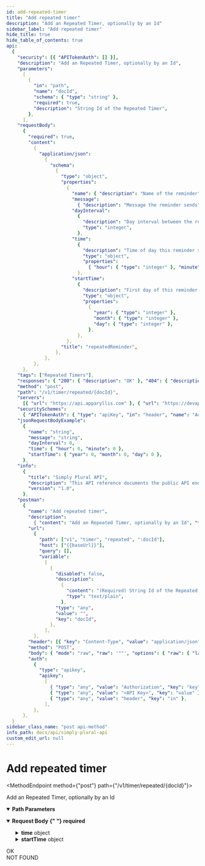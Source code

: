 ```yaml
---
id: add-repeated-timer
title: "Add repeated timer"
description: "Add an Repeated Timer, optionally by an Id"
sidebar_label: "Add repeated timer"
hide_title: true
hide_table_of_contents: true
api:
  {
    "security": [{ "APITokenAuth": [] }],
    "description": "Add an Repeated Timer, optionally by an Id",
    "parameters":
      [
        {
          "in": "path",
          "name": "docId",
          "schema": { "type": "string" },
          "required": true,
          "description": "String Id of the Repeated Timer",
        },
      ],
    "requestBody":
      {
        "required": true,
        "content":
          {
            "application/json":
              {
                "schema":
                  {
                    "type": "object",
                    "properties":
                      {
                        "name": { "description": "Name of the reminder", "type": "string" },
                        "message":
                          { "description": "Message the reminder sends", "type": "string" },
                        "dayInterval":
                          {
                            "description": "Day interval between the reminders are sent",
                            "type": "integer",
                          },
                        "time":
                          {
                            "description": "Time of day this reminder should go off",
                            "type": "object",
                            "properties":
                              { "hour": { "type": "integer" }, "minute": { "type": "integer" } },
                          },
                        "startTime":
                          {
                            "description": "First day of this reminder (used for day intervals)",
                            "type": "object",
                            "properties":
                              {
                                "year": { "type": "integer" },
                                "month": { "type": "integer" },
                                "day": { "type": "integer" },
                              },
                          },
                      },
                    "title": "repeatedReminder",
                  },
              },
          },
      },
    "tags": ["Repeated Timers"],
    "responses": { "200": { "description": "OK" }, "404": { "description": "NOT FOUND" } },
    "method": "post",
    "path": "/v1/timer/repeated/{docId}",
    "servers":
      [{ "url": "https://api.apparyllis.com" }, { "url": "https://devapi.apparyllis.com" }],
    "securitySchemes":
      { "APITokenAuth": { "type": "apiKey", "in": "header", "name": "Authorization" } },
    "jsonRequestBodyExample":
      {
        "name": "string",
        "message": "string",
        "dayInterval": 0,
        "time": { "hour": 0, "minute": 0 },
        "startTime": { "year": 0, "month": 0, "day": 0 },
      },
    "info":
      {
        "title": "Simply Plural API",
        "description": "This API reference documents the public API endpoints. You can see a list of all public endpoints here https://github.com/ApparyllisOrg/SimplyPluralApi/blob/main/src/api/v1/routes.ts",
        "version": "1.0",
      },
    "postman":
      {
        "name": "Add repeated timer",
        "description":
          { "content": "Add an Repeated Timer, optionally by an Id", "type": "text/plain" },
        "url":
          {
            "path": ["v1", "timer", "repeated", ":docId"],
            "host": ["{{baseUrl}}"],
            "query": [],
            "variable":
              [
                {
                  "disabled": false,
                  "description":
                    {
                      "content": "(Required) String Id of the Repeated Timer",
                      "type": "text/plain",
                    },
                  "type": "any",
                  "value": "",
                  "key": "docId",
                },
              ],
          },
        "header": [{ "key": "Content-Type", "value": "application/json" }],
        "method": "POST",
        "body": { "mode": "raw", "raw": '""', "options": { "raw": { "language": "json" } } },
        "auth":
          {
            "type": "apikey",
            "apikey":
              [
                { "type": "any", "value": "Authorization", "key": "key" },
                { "type": "any", "value": "<API Key>", "key": "value" },
                { "type": "any", "value": "header", "key": "in" },
              ],
          },
      },
  }
sidebar_class_name: "post api-method"
info_path: docs/api/simply-plural-api
custom_edit_url: null
---
```



<h1 className={"openapi__heading"}>Add repeated timer</h1>

<MethodEndpoint method={"post"} path={"/v1/timer/repeated/{docId}"}></MethodEndpoint>

Add an Repeated Timer, optionally by an Id

<details
  style={{ marginBottom: "1rem" }}
  className={"openapi-markdown__details"}
  data-collapsed={false}
  open={true}>
  <summary style={{}}>
    <strong>Path Parameters</strong>
  </summary>
  <div>
    <ul>
      <ParamsItem
        className={"paramsItem"}
        param={{
          in: "path",
          name: "docId",
          schema: { type: "string" },
          required: true,
          description: "String Id of the Repeated Timer",
        }}></ParamsItem>
    </ul>
  </div>
</details>
<MimeTabs className={"openapi-tabs__mime"}>
  <TabItem label={"application/json"} value={"application/json-schema"}>
    <details style={{}} className={"openapi-markdown__details"} data-collapsed={false} open={true}>
      <summary style={{ textAlign: "left" }}>
        <strong>Request Body</strong>
        <strong style={{ fontSize: "var(--ifm-code-font-size)", color: "var(--openapi-required)" }}>
          {" "}
          required
        </strong>
      </summary>
      <div style={{ textAlign: "left", marginLeft: "1rem" }}></div>
      <ul style={{ marginLeft: "1rem" }}>
        <SchemaItem
          collapsible={false}
          name={"name"}
          required={false}
          schemaName={"string"}
          qualifierMessage={undefined}
          schema={{ description: "Name of the reminder", type: "string" }}></SchemaItem>
        <SchemaItem
          collapsible={false}
          name={"message"}
          required={false}
          schemaName={"string"}
          qualifierMessage={undefined}
          schema={{ description: "Message the reminder sends", type: "string" }}></SchemaItem>
        <SchemaItem
          collapsible={false}
          name={"dayInterval"}
          required={false}
          schemaName={"integer"}
          qualifierMessage={undefined}
          schema={{
            description: "Day interval between the reminders are sent",
            type: "integer",
          }}></SchemaItem>
        <SchemaItem collapsible={true} className={"schemaItem"}>
          <details style={{}} className={"openapi-markdown__details"}>
            <summary style={{}}>
              <strong>time</strong>
              <span style={{ opacity: "0.6" }}> object</span>
            </summary>
            <div style={{ marginLeft: "1rem" }}>
              <div style={{ marginTop: ".5rem", marginBottom: ".5rem" }}>
                Time of day this reminder should go off
              </div>
              <SchemaItem
                collapsible={false}
                name={"hour"}
                required={false}
                schemaName={"integer"}
                qualifierMessage={undefined}
                schema={{ type: "integer" }}></SchemaItem>
              <SchemaItem
                collapsible={false}
                name={"minute"}
                required={false}
                schemaName={"integer"}
                qualifierMessage={undefined}
                schema={{ type: "integer" }}></SchemaItem>
            </div>
          </details>
        </SchemaItem>
        <SchemaItem collapsible={true} className={"schemaItem"}>
          <details style={{}} className={"openapi-markdown__details"}>
            <summary style={{}}>
              <strong>startTime</strong>
              <span style={{ opacity: "0.6" }}> object</span>
            </summary>
            <div style={{ marginLeft: "1rem" }}>
              <div style={{ marginTop: ".5rem", marginBottom: ".5rem" }}>
                First day of this reminder (used for day intervals)
              </div>
              <SchemaItem
                collapsible={false}
                name={"year"}
                required={false}
                schemaName={"integer"}
                qualifierMessage={undefined}
                schema={{ type: "integer" }}></SchemaItem>
              <SchemaItem
                collapsible={false}
                name={"month"}
                required={false}
                schemaName={"integer"}
                qualifierMessage={undefined}
                schema={{ type: "integer" }}></SchemaItem>
              <SchemaItem
                collapsible={false}
                name={"day"}
                required={false}
                schemaName={"integer"}
                qualifierMessage={undefined}
                schema={{ type: "integer" }}></SchemaItem>
            </div>
          </details>
        </SchemaItem>
      </ul>
    </details>
  </TabItem>
</MimeTabs>
<div>
  <div>
    <ApiTabs>
      <TabItem label={"200"} value={"200"}>
        <div>OK</div>
        <div></div>
      </TabItem>
      <TabItem label={"404"} value={"404"}>
        <div>NOT FOUND</div>
        <div></div>
      </TabItem>
    </ApiTabs>
  </div>
</div>
